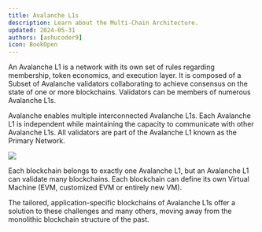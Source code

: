 ```yaml
---
title: Avalanche L1s
description: Learn about the Multi-Chain Architecture.
updated: 2024-05-31
authors: [ashucoder9]
icon: BookOpen
---
```


An Avalanche L1 is a network with its own set of rules regarding membership, token economics, and execution layer. It is composed of a Subset of Avalanche validators collaborating to achieve consensus on the state of one or more blockchains. Validators can be members of numerous Avalanche L1s.

Avalanche enables multiple interconnected Avalanche L1s. Each Avalanche L1 is independent while maintaining the capacity to communicate with other Avalanche L1s. All validators are part of the Avalanche L1 known as the Primary Network.

![](/common-images/multi-chain-architecture/subnets.png)

Each blockchain belongs to exactly one Avalanche L1, but an Avalanche L1 can validate many blockchains. Each blockchain can define its own Virtual Machine (EVM, customized EVM or entirely new VM). 

The tailored, application-specific blockchains of Avalanche L1s offer a solution to these challenges and many others, moving away from the monolithic blockchain structure of the past.

<Quiz quizId="106"/>